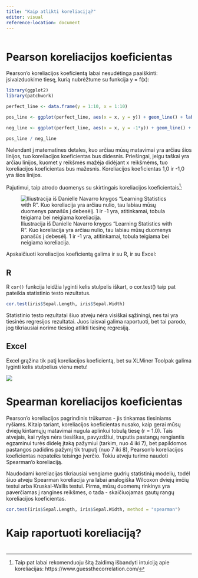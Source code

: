 ```yaml
---
title: "Kaip atlikti koreliaciją?"
editor: visual
reference-location: document
---
```


```r





```

# Pearson koreliacijos koeficientas

Pearson'o koreliacijos koeficientą labai nesudėtinga paaiškinti: įsivaizduokime tiesę, kurią nubrėžtume su funkcija y = f(x):

```r

library(ggplot2)
library(patchwork)

perfect_line <- data.frame(y = 1:10, x = 1:10)

pos_line <- ggplot(perfect_line, aes(x = x, y = y)) + geom_line() + labs(title = "Tobula teigiama koreliacija")

neg_line <- ggplot(perfect_line, aes(x = x, y = -1*y)) + geom_line() + labs(title = "Tobula neigiama koreliacija")

pos_line / neg_line

```

Nelendant į matematines detales, kuo arčiau mūsų matavimai yra arčiau šios linijos, tuo koreliacijos koeficientas bus didesnis. Priešingai, jeigu taškai yra arčiau linijos, kuomet y reikšmės mažėja didėjant x reikšmėms, tuo koreliacijos koeficientas bus mažesnis. Koreliacijos koeficientas 1,0 ir -1,0 yra šios linijos.

Pajutimui, taip atrodo duomenys su skirtingais koreliacijos koeficientais[^1]:

[^1]: Taip pat labai rekomenduoju šitą žaidimą išbandyti intuiciją apie koreliacijas: https://www.guessthecorrelation.com/

![Iliustracija iš Danielle Navarro knygos "Learning Statistics with R". Kuo koreliacija yra arčiau nulio, tau labiau mūsų duomenys panašūs į debesėlį. 1 ir -1 yra, atitinkamai, tobula teigiama bei neigiama koreliacija.](images/image-1260747057.png)

Apskaičiuoti koreliacijos koeficientą galima ir su R, ir su Excel:

::: panel-tabset
## R

R `cor()` funkcija leidžia lyginti kelis stulpelis iškart, o cor.test() taip pat pateikia statistinio testo rezultatus.

```r

cor.test(iris$Sepal.Length, iris$Sepal.Width)

```

Statistinio testo rezultatai šiuo atveju nėra visiškai sąžiningi, nes tai yra tiesinės regresijos rezultatai. Juos laisvai galima raportuoti, bet tai parodo, jog tikriausiai norime tiesiog atlikti tiesinę regresiją.

## Excel

Excel grąžina tik patį koreliacijos koeficientą, bet su XLMiner Toolpak galima lyginti kelis stulpelius vienu metu!

![](images/Recording%202023-04-20%20232338.gif)
:::

# Spearman koreliacijos koeficientas

Pearson'o koreliacijos pagrindinis trūkumas - jis tinkamas tiesiniams ryšiams. Kitaip tariant, koreliacijos koeficientas nusako, kaip gerai mūsų dviejų kintamųjų matavimai nugula aplinkui tobulą tiesę (r = 1.0). Tais atvejais, kai ryšys nėra tiesiškas, pavyzdžiui, truputis pastangų rengiantis egzaminui turės didelę įtaką pažymiui (tarkim, nuo 4 iki 7), bet papildomos pastangos padidins pažymį tik truputį (nuo 7 iki 8), Pearson'o koreliacijos koeficientas nepateiks teisingo įverčio. Tokiu atveju turime naudoti Spearman'o koreliaciją.

Naudodami koreliacijas tikriausiai vengiame gudrių statistinių modelių, todėl šiuo atveju Spearman koreliacija yra labai analogiška Wilcoxon dviejų imčių testui arba Kruskal-Wallis testui. Pirma, mūsų duomenų rinkinys yra paverčiamas į rangines reikšmes, o tada - skaičiuojamas gautų rangų koreliacijos koeficientas.

```r

cor.test(iris$Sepal.Length, iris$Sepal.Width, method = "spearman")

```

# Kaip raportuoti koreliaciją?

# 
